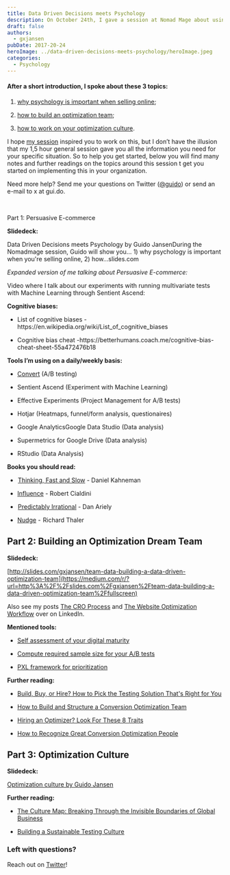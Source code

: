 ```yaml
---
title: Data Driven Decisions meets Psychology
description: On October 24th, I gave a session at Nomad Mage about using psychology and data to make the decisions to improve your webshop.
draft: false
authors:
  - gxjansen
pubDate: 2017-20-24
heroImage: ../data-driven-decisions-meets-psychology/heroImage.jpeg
categories:
  - Psychology
---
```


#### After a short introduction, I spoke about these 3 topics:

1. [why psychology is important when selling online](https://medium.com/@gxjansen/data-driven-decisions-meets-psychology-8622194c9626#2b9b);

2. [how to build an optimization team](https://medium.com/@gxjansen/data-driven-decisions-meets-psychology-8622194c9626#d498);

3. [how to work on your optimization culture](https://medium.com/@gxjansen/data-driven-decisions-meets-psychology-8622194c9626#2c28).

I hope [my session](https://nomadmage.com/product/data-driven-decisions-meets-psychology/) inspired you to work on this, but I don’t have the illusion that my 1,5 hour general session gave you all the information you need for your specific situation. So to help you get started, below you will find many notes and further readings on the topics around this session t get you started on implementing this in your organization.

Need more help? Send me your questions on Twitter ([@guido](https://medium.com/r/?url=https%3A%2F%2Ftwitter.com%2Fguido)) or send an e-mail to x at gui.do.

‍

Part 1: Persuasive E-commerce

**Slidedeck:**

Data Driven Decisions meets Psychology by Guido JansenDuring the Nomadmage session, Guido will show you... 1) why psychology is important when you're selling online, 2) how…slides.com

*Expanded version of me talking about Persuasive E-commerce:*

<YouTube id="64Th5UUHzuY" />

Video where I talk about our experiments with running multivariate tests with Machine Learning through Sentient Ascend:

<YouTube id="fyrix-EARyE" />

**Cognitive biases:**

* List of cognitive biases - https\://en.wikipedia.org/wiki/List\_of\_cognitive\_biases

* Cognitive bias cheat -https\://betterhumans.coach.me/cognitive-bias-cheat-sheet-55a472476b18

**Tools I’m using on a daily/weekly basis:**

* [Convert](https://www.convert.com/) (A/B testing)

* Sentient Ascend (Experiment with Machine Learning)

* Effective Experiments (Project Management for A/B tests)

* Hotjar (Heatmaps, funnel/form analysis, questionaires)

* Google AnalyticsGoogle Data Studio (Data analysis)

* Supermetrics for Google Drive (Data analysis)

* RStudio (Data Analysis)

**Books you should read:**

*  [Thinking, Fast and Slow](https://www.amazon.com/Thinking-Fast-Slow-Daniel-Kahneman/dp/0374533555) - Daniel Kahneman

* [Influence](https://www.amazon.com/Influence-Psychology-Persuasion-Robert-Cialdini/dp/0688128165) - Robert Cialdini

*  [Predictably Irrational](https://www.amazon.com/Predictably-Irrational-Revised-Expanded-Decisions/dp/0061353248/ref=pd_sim_14_3?_encoding=UTF8\&pd_rd_i=0061353248\&pd_rd_r=WDV9RH10E2TE3P0D9YFR\&pd_rd_w=WtZcK\&pd_rd_wg=VTWnC\&psc=1\&refRID=WDV9RH10E2TE3P0D9YFR) - Dan Ariely

* [Nudge](https://www.amazon.com/Nudge-Improving-Decisions-Health-Happiness/dp/014311526X/) -  Richard Thaler

## Part 2: Building an Optimization Dream Team

**Slidedeck:**

[http://slides.com/gxjansen/team-data-building-a-data-driven-optimization-team](https://medium.com/r/?url=http%3A%2F%2Fslides.com%2Fgxjansen%2Fteam-data-building-a-data-driven-optimization-team%2Ffullscreen)

Also see my posts [The CRO Process](/post/the-cro-process) and [The Website Optimization Workflow](/post/model-for-your-ab-testing-workflow) over on LinkedIn.

**Mentioned tools:**

* [Self assessment of your digital maturity](https://digitalanalyticsmaturity.org/)

* [Compute required sample size for your A/B tests](/post/compute-required-sample-size-for-your-ab-tests)

* [PXL framework for prioritization](https://conversionxl.com/blog/better-way-prioritize-ab-tests/)

**Further reading:**

* [Build, Buy, or Hire? How to Pick the Testing Solution That's Right for You](https://blog.optimizely.com/2013/09/27/how-to-choose-a-testing-solution/)

* [How to Build and Structure a Conversion Optimization Team](https://conversionxl.com/blog/conversion-optimization-team/)

* [Hiring an Optimizer? Look For These 8 Traits](https://conversionxl.com/blog/traits-of-successful-optimizers/)

* [How to Recognize Great Conversion Optimization People](https://conversionxl.com/blog/recognize-great-conversion-optimization-people/)

## Part 3: Optimization Culture

**Slidedeck:**

[Optimization culture by Guido Jansen](http://slides.com/gxjansen/optimization-culture#/)

**Further reading:**

* [The Culture Map: Breaking Through the Invisible Boundaries of Global Business](https://www.amazon.com/Culture-Map-Breaking-Invisible-Boundaries/dp/1610392507)

* [Building a Sustainable Testing Culture](https://www.objeqt.com/blog/building-sustainable-testing-culture/) 

### Left with questions?

Reach out on [Twitter](https://twitter.com/guido)!
